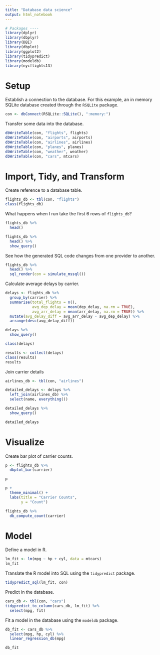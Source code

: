 ```yaml
---
title: "Database data science"
output: html_notebook
---
```


```r
# Packages ----
library(dplyr)
library(dbplyr)
library(DBI)
library(dbplot)
library(ggplot2)
library(tidypredict)
library(modeldb)
library(nycflights13)
```

# Setup
Establish a connection to the database. For this example, an in memory SQLite
database created through the `RSQLite` package.
```r
con <- dbConnect(RSQLite::SQLite(), ":memory:")
```

Transfer some data into the database.
```r
dbWriteTable(con, "flights", flights)
dbWriteTable(con, "airports", airports)
dbWriteTable(con, "airlines", airlines)
dbWriteTable(con, "planes", planes)
dbWriteTable(con, "weather", weather)
dbWriteTable(con, "cars", mtcars)
```

# Import, Tidy, and Transform
Create reference to a database table.
```r
flights_db <- tbl(con, "flights")
class(flights_db)
```

What happens when I run take the first 6 rows of `flights_db`?
```r
flights_db %>% 
  head()
```

```r
flights_db %>% 
  head() %>% 
  show_query()
```

See how the generated SQL code changes from one provider to another.
```r
flights_db %>% 
  head() %>% 
  sql_render(con = simulate_mssql())
```

Calculate average delays by carrier.
```r
delays <- flights_db %>% 
  group_by(carrier) %>% 
  summarise(total_flights = n(),
            avg_dep_delay = mean(dep_delay, na.rm = TRUE),
            avg_arr_delay = mean(arr_delay, na.rm = TRUE)) %>% 
  mutate(avg_delay_diff = avg_arr_delay - avg_dep_delay) %>% 
  arrange(desc(avg_delay_diff))
```

```r
delays %>% 
  show_query()
```

```r
class(delays)
```

```r
results <- collect(delays)
class(results)
results
```

Join carrier details
```r
airlines_db <- tbl(con, "airlines")
```

```r
detailed_delays <- delays %>% 
  left_join(airlines_db) %>% 
  select(name, everything())
```

```r
detailed_delays %>% 
  show_query()
```

```r
detailed_delays
```

# Visualize
Create bar plot of carrier counts.
```r
p <- flights_db %>% 
  dbplot_bar(carrier)

p
```

```r
p +
  theme_minimal() +
  labs(title = "Carrier Counts",
       y = "Count")
```

```r
flights_db %>% 
  db_compute_count(carrier)
```

# Model
Define a model in R.
```r
lm_fit <- lm(mpg ~ hp + cyl, data = mtcars)
lm_fit
```

Translate the R model into SQL using the `tidypredict` package.
```r
tidypredict_sql(lm_fit, con)
```

Predict in the database.
```r
cars_db <- tbl(con, "cars")
tidypredict_to_column(cars_db, lm_fit) %>% 
  select(mpg, fit)
```

Fit a model in the database using the `modeldb` package.
```r
db_fit <- cars_db %>% 
  select(mpg, hp, cyl) %>% 
  linear_regression_db(mpg)

db_fit
```

